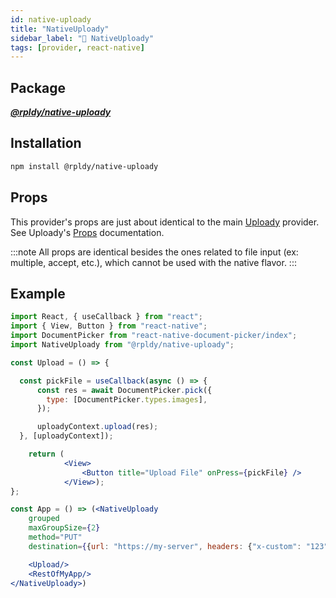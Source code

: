 ```yaml
---
id: native-uploady
title: "NativeUploady"
sidebar_label: "🧰 NativeUploady"
tags: [provider, react-native]
---
```


## Package

**_[@rpldy/native-uploady](../../packages/rpldy-native-uploady)_**

## Installation

```bash npm2yarn
npm install @rpldy/native-uploady
```

## Props

This provider's props are just about identical to the main [Uploady](..) provider.
See Uploady's [Props](..#props) documentation.

:::note
All props are identical besides the ones related to file input (ex: multiple, accept, etc.), which cannot be used with the native flavor.
:::

## Example

```jsx
import React, { useCallback } from "react";
import { View, Button } from "react-native";
import DocumentPicker from "react-native-document-picker/index";
import NativeUploady from "@rpldy/native-uploady";

const Upload = () => {

  const pickFile = useCallback(async () => {
      const res = await DocumentPicker.pick({
        type: [DocumentPicker.types.images],
      });

      uploadyContext.upload(res);
  }, [uploadyContext]);

    return (
			<View>
				<Button title="Upload File" onPress={pickFile} />
			</View>);
};

const App = () => (<NativeUploady
    grouped
    maxGroupSize={2}
    method="PUT"
    destination={{url: "https://my-server", headers: {"x-custom": "123"}}}>

    <Upload/>
    <RestOfMyApp/>
</NativeUploady>)

```
